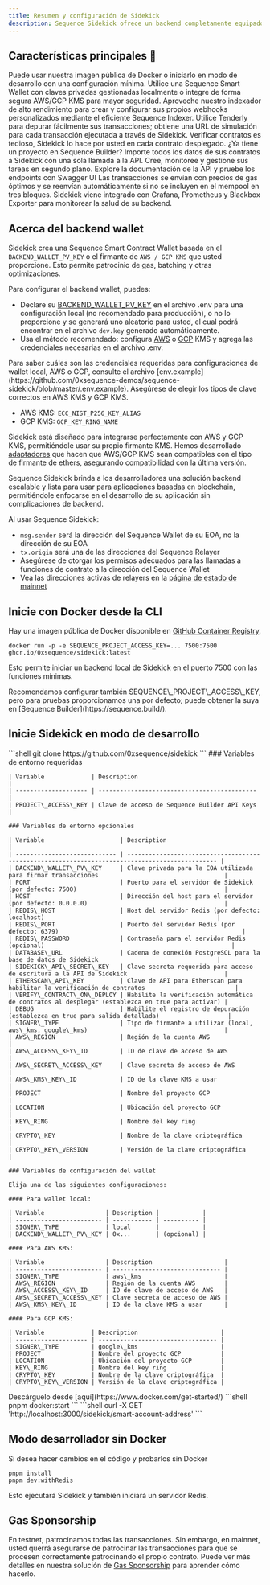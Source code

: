 ```yaml
---
title: Resumen y configuración de Sidekick
description: Sequence Sidekick ofrece un backend completamente equipado, aprovechando la infraestructura de Sequence para leer y escribir en la blockchain a través de una API sencilla.
---
```


## Características principales 🚀

<CardGroup>
  <Card horizontal title="Configuración sin complicaciones" icon="rocket">
    Puede usar nuestra imagen pública de Docker o iniciarlo en modo de desarrollo con una configuración mínima.
  </Card>

  <Card horizontal title="Opciones flexibles de wallet" icon="wallet">
    Utilice una Sequence Smart Wallet con claves privadas gestionadas localmente o integre de forma segura AWS/GCP KMS para mayor seguridad.
  </Card>

  <Card horizontal title="Gestión de webhooks" icon="wallet">
    Aproveche nuestro indexador de alto rendimiento para crear y configurar sus propios webhooks personalizados mediante el eficiente Sequence Indexer.
  </Card>

  <Card horizontal title="Integración con Tenderly" icon="bug">
    Utilice Tenderly para depurar fácilmente sus transacciones; obtiene una URL de simulación para cada transacción ejecutada a través de Sidekick.
  </Card>

  <Card horizontal title="Verificación automática de contratos" icon="circle-check">
    Verificar contratos es tedioso, Sidekick lo hace por usted en cada contrato desplegado.
  </Card>

  <Card horizontal title="Integrado con Sequence Builder" icon="link">
    ¿Ya tiene un proyecto en Sequence Builder? Importe todos los datos de sus contratos a Sidekick con una sola llamada a la API.
  </Card>

  <Card horizontal title="Panel integrado de Bull MQ" icon="gauge">
    Cree, monitoree y gestione sus tareas en segundo plano.
  </Card>

  <Card horizontal title="Swagger UI" icon="book">
    Explore la documentación de la API y pruebe los endpoints con Swagger UI
  </Card>

  <Card horizontal title="Ejecución de transacciones optimizada" icon="bolt">
    Las transacciones se envían con precios de gas óptimos y se reenvían automáticamente si no se incluyen en el mempool en tres bloques.
  </Card>

  <Card horizontal title="Analítica y monitoreo" icon="heart">
    Sidekick viene integrado con Grafana, Prometheus y Blackbox Exporter para monitorear la salud de su backend.
  </Card>
</CardGroup>

## Acerca del backend wallet
Sidekick crea una Sequence Smart Contract Wallet basada en el `BACKEND_WALLET_PV_KEY` o el firmante de `AWS / GCP KMS` que usted proporcione. Esto permite patrocinio de gas, batching y otras optimizaciones.

Para configurar el backend wallet, puedes:
- Declare su [BACKEND\_WALLET\_PV\_KEY](https://github.com/0xsequence-demos/sequence-sidekick/blob/e76a47d0b9ef19f23736c1e8f863ed4795b855a8/.env.example#L16) en el archivo .env para una configuración local (no recomendado para producción), o no lo proporcione y se generará uno aleatorio para usted, el cual podrá encontrar en el archivo `dev.key` generado automáticamente.
- Usa el método recomendado: configura [AWS](https://aws.amazon.com/kms/) o [GCP](https://cloud.google.com/kms) KMS y agrega las credenciales necesarias en el archivo .env.

<Note>
  Para saber cuáles son las credenciales requeridas para configuraciones de wallet local, AWS o GCP, consulte el archivo [env.example](https://github.com/0xsequence-demos/sequence-sidekick/blob/master/.env.example).
</Note>

<Note>
  Asegúrese de elegir los tipos de clave correctos en AWS KMS y GCP KMS.

  - AWS KMS: `ECC_NIST_P256_KEY_ALIAS`
  - GCP KMS: `GCP_KEY_RING_NAME`
</Note>

Sidekick está diseñado para integrarse perfectamente con AWS y GCP KMS, permitiéndole usar su propio firmante KMS. Hemos desarrollado [adaptadores](https://github.com/orgs/0xsequence/repositories?q=kms) que hacen que AWS/GCP KMS sean compatibles con el tipo de firmante de ethers, asegurando compatibilidad con la última versión.

Sequence Sidekick brinda a los desarrolladores una solución backend escalable y lista para usar para aplicaciones basadas en blockchain, permitiéndole enfocarse en el desarrollo de su aplicación sin complicaciones de backend.

<Callout type="warning">
  Al usar Sequence Sidekick:

  - `msg.sender` será la dirección del Sequence Wallet de su EOA, no la dirección de su EOA
  - `tx.origin` será una de las direcciones del Sequence Relayer
  - Asegúrese de otorgar los permisos adecuados para las llamadas a funciones de contrato a la dirección del Sequence Wallet
  - Vea las direcciones activas de relayers en la [página de estado de mainnet](https://mainnet-relayer.sequence.app/status)
</Callout>

## Inicie con Docker desde la CLI
Hay una imagen pública de Docker disponible en [GitHub Container Registry](https://github.com/0xsequence/sidekick/pkgs/container/sidekick).

```shell
docker run -p -e SEQUENCE_PROJECT_ACCESS_KEY=... 7500:7500 ghcr.io/0xsequence/sidekick:latest
```

Esto permite iniciar un backend local de Sidekick en el puerto 7500 con las funciones mínimas.

<Note>
  Recomendamos configurar también SEQUENCE\_PROJECT\_ACCESS\_KEY, pero para pruebas proporcionamos una por defecto; puede obtener la suya en [Sequence Builder](https://sequence.build/).
</Note>

## Inicie Sidekick en modo de desarrollo

<Steps>
  <Step title="Clone el repositorio de Sidekick">
    ```shell
    git clone https://github.com/0xsequence/sidekick
    ```
  </Step>

  <Step title="Configure las variables de entorno requeridas">
    ### Variables de entorno requeridas

    | Variable             | Description                                  |
    | -------------------- | -------------------------------------------- |
    | PROJECT\_ACCESS\_KEY | Clave de acceso de Sequence Builder API Keys |

    ### Variables de entorno opcionales

    | Variable                     | Description                                                                                     |
    | ---------------------------- | ----------------------------------------------------------------------------------------------- |
    | BACKEND\_WALLET\_PV\_KEY     | Clave privada para la EOA utilizada para firmar transacciones                                   |
    | PORT                         | Puerto para el servidor de Sidekick (por defecto: 7500)                                         |
    | HOST                         | Dirección del host para el servidor (por defecto: 0.0.0.0)                                      |
    | REDIS\_HOST                  | Host del servidor Redis (por defecto: localhost)                                                |
    | REDIS\_PORT                  | Puerto del servidor Redis (por defecto: 6379)                                                   |
    | REDIS\_PASSWORD              | Contraseña para el servidor Redis (opcional)                                                    |
    | DATABASE\_URL                | Cadena de conexión PostgreSQL para la base de datos de Sidekick                                 |
    | SIDEKICK\_API\_SECRET\_KEY   | Clave secreta requerida para acceso de escritura a la API de Sidekick                           |
    | ETHERSCAN\_API\_KEY          | Clave de API para Etherscan para habilitar la verificación de contratos                         |
    | VERIFY\_CONTRACT\_ON\_DEPLOY | Habilite la verificación automática de contratos al desplegar (establezca en true para activar) |
    | DEBUG                        | Habilite el registro de depuración (establezca en true para salida detallada)                   |
    | SIGNER\_TYPE                 | Tipo de firmante a utilizar (local, aws\_kms, google\_kms)                                      |
    | AWS\_REGION                  | Región de la cuenta AWS                                                                         |
    | AWS\_ACCESS\_KEY\_ID         | ID de clave de acceso de AWS                                                                    |
    | AWS\_SECRET\_ACCESS\_KEY     | Clave secreta de acceso de AWS                                                                  |
    | AWS\_KMS\_KEY\_ID            | ID de la clave KMS a usar                                                                       |
    | PROJECT                      | Nombre del proyecto GCP                                                                         |
    | LOCATION                     | Ubicación del proyecto GCP                                                                      |
    | KEY\_RING                    | Nombre del key ring                                                                             |
    | CRYPTO\_KEY                  | Nombre de la clave criptográfica                                                                |
    | CRYPTO\_KEY\_VERSION         | Versión de la clave criptográfica                                                               |

    ### Variables de configuración del wallet

    Elija una de las siguientes configuraciones:

    #### Para wallet local:

    | Variable                 | Description |            |
    | ------------------------ | ----------- | ---------- |
    | SIGNER\_TYPE             | local       |            |
    | BACKEND\_WALLET\_PV\_KEY | 0x...       | (opcional) |

    #### Para AWS KMS:

    | Variable                 | Description                    |
    | ------------------------ | ------------------------------ |
    | SIGNER\_TYPE             | aws\_kms                       |
    | AWS\_REGION              | Región de la cuenta AWS        |
    | AWS\_ACCESS\_KEY\_ID     | ID de clave de acceso de AWS   |
    | AWS\_SECRET\_ACCESS\_KEY | Clave secreta de acceso de AWS |
    | AWS\_KMS\_KEY\_ID        | ID de la clave KMS a usar      |

    #### Para GCP KMS:

    | Variable             | Description                       |
    | -------------------- | --------------------------------- |
    | SIGNER\_TYPE         | google\_kms                       |
    | PROJECT              | Nombre del proyecto GCP           |
    | LOCATION             | Ubicación del proyecto GCP        |
    | KEY\_RING            | Nombre del key ring               |
    | CRYPTO\_KEY          | Nombre de la clave criptográfica  |
    | CRYPTO\_KEY\_VERSION | Versión de la clave criptográfica |
  </Step>

  <Step title="Asegúrese de tener Docker instalado">
    Descárguelo desde [aquí](https://www.docker.com/get-started/)
  </Step>

  <Step title="Inicie Sidekick en un contenedor Docker">
    ```shell
    pnpm docker:start
    ```
  </Step>

  <Step title="Verifique la dirección de la backend wallet">
    ```shell
    curl -X GET 'http://localhost:3000/sidekick/smart-account-address'
    ```
  </Step>
</Steps>

## Modo desarrollador sin Docker
Si desea hacer cambios en el código y probarlos sin Docker

```shell
pnpm install
pnpm dev:withRedis
```

Esto ejecutará Sidekick y también iniciará un servidor Redis.

## Gas Sponsorship
En testnet, patrocinamos todas las transacciones. Sin embargo, en mainnet, usted querrá asegurarse de patrocinar las transacciones para que se procesen correctamente patrocinando el propio contrato. Puede ver más detalles en nuestra solución de [Gas Sponsorship](/solutions/builder/gas-tank) para aprender cómo hacerlo.